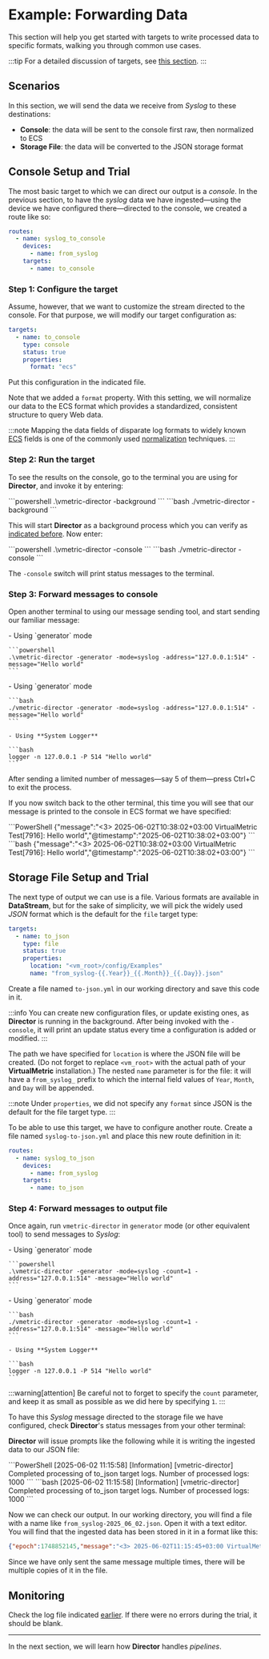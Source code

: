 
# Example: Forwarding Data

This section will help you get started with targets to write processed data to specific formats, walking you through common use cases.

:::tip
For a detailed discussion of targets, see [this section](../../configuration/targets/overview.mdx#configuration).
:::

<ConfigFilesWarning />

## Scenarios

In this section, we will send the data we receive from _Syslog_ to these destinations:

* **Console**: the data will be sent to the console first raw, then normalized to ECS
* **Storage File**: the data will be converted to the JSON storage format

## Console Setup and Trial

The most basic target to which we can direct our output is a _console_. In the previous section, to have the _syslog_ data we have ingested&mdash;using the device we have configured there&mdash;directed to the console, we created a route like so:

```yaml
routes:
  - name: syslog_to_console
    devices:
      - name: from_syslog
    targets:
      - name: to_console
```

### Step 1: Configure the target

Assume, however, that we want to customize the stream directed to the console. For that purpose, we will modify our target configuration as:

```yaml title="to-console.yml"
targets:
  - name: to_console
    type: console
    status: true
    properties:
      format: "ecs"
```

Put this configuration in the indicated file.

Note that we added a `format` property. With this setting, we will normalize our data to the ECS format which provides a standardized, consistent structure to query Web data.

:::note
Mapping the data fields of disparate log formats to widely known [ECS](../../appendix.mdx#ecs) fields is one of the commonly used [normalization](../../configuration/pipelines/normalization.mdx) techniques.
:::

### Step 2: Run the target

To see the results on the console, go to the terminal you are using for **Director**, and invoke it by entering:

<Tabs>
  <TabItem value="powershell" label="PowerShell" default>
    ```powershell
    .\vmetric-director -background
    ```
  </TabItem>
  <TabItem value="bash" label="Bash">
    ```bash
    ./vmetric-director -background
    ```
  </TabItem>
</Tabs>

This will start **Director** as a background process which you can verify as [indicated before](../single-node-deployment-director.mdx#post-installation). Now enter:

<Tabs>
  <TabItem value="powershell" label="PowerShell" default>
    ```powershell
    .\vmetric-director -console
    ```
  </TabItem>
  <TabItem value="bash" label="Bash">
    ```bash
    ./vmetric-director -console
    ```
  </TabItem>
</Tabs>

The `-console` switch will print status messages to the terminal.

### Step 3: Forward messages to console

Open another terminal to using our message sending tool, and start sending our familiar message:

<Tabs>
  <TabItem value="powershell" label="PowerShell" default>
    - Using `generator` mode

    ```powershell
    .\vmetric-director -generator -mode=syslog -address="127.0.0.1:514" -message="Hello world"
    ```
  </TabItem>
  <TabItem value="bash" label="Bash">
    - Using `generator` mode
  
    ```bash
    ./vmetric-director -generator -mode=syslog -address="127.0.0.1:514" -message="Hello world"
    ```
    
    - Using **System Logger**

    ```bash
    logger -n 127.0.0.1 -P 514 "Hello world"
    ```
  </TabItem>
</Tabs>

After sending a limited number of messages&mdash;say 5 of them&mdash;press <kb-short>Ctrl+C</kb-short> to exit the process.

If you now switch back to the other terminal, this time you will see that our message is printed to the console in ECS format we have specified:

<Tabs>
  <TabItem value="powershell" label="PowerShell" default>
    ```PowerShell
    {"message":"<3> 2025-06-02T10:38:02+03:00 VirtualMetric Test[7916]: Hello world","@timestamp":"2025-06-02T10:38:02+03:00"}
    ```
  </TabItem>
  <TabItem value="bash" label="Bash">
    ```bash
    {"message":"<3> 2025-06-02T10:38:02+03:00 VirtualMetric Test[7916]: Hello world","@timestamp":"2025-06-02T10:38:02+03:00"}
    ```
  </TabItem>
</Tabs>

## Storage File Setup and Trial

The next type of output we can use is a file. Various formats are available in **DataStream**, but for the sake of simplicity, we will pick the widely used _JSON_ format which is the default for the `file` target type:

```yaml
targets:
  - name: to_json
    type: file
    status: true
    properties:
      location: "<vm_root>/config/Examples"
      name: "from_syslog-{{.Year}}_{{.Month}}_{{.Day}}.json"
```

Create a file named `to-json.yml` in our working directory and save this code in it.

:::info
You can create new configuration files, or update existing ones, as **Director** is running in the background. After being invoked with the `-console`, it will print an update status every time a configuration is added or modified.
:::

The path we have specified for `location` is where the JSON file will be created. (Do not forget to replace `<vm_root>` with the actual path of your **VirtualMetric** installation.) The nested `name` parameter is for the file: it will have a `from_syslog_` prefix to which the internal field values of `Year`, `Month`, and `Day` will be appended.

:::note
Under `properties`, we did not specify any `format` since JSON is the default for the file target type.
:::

To be able to use this target, we have to configure another route. Create a file named `syslog-to-json.yml` and place this new route definition in it:

```yaml title="syslog-to-json.yml"
routes:
  - name: syslog_to_json
    devices:
      - name: from_syslog
    targets:
      - name: to_json
```

### Step 4: Forward messages to output file

Once again, run `vmetric-director` in `generator` mode (or other equivalent tool) to send messages to _Syslog_:

<Tabs>
  <TabItem value="powershell" label="PowerShell" default>
    - Using `generator` mode

    ```powershell
    .\vmetric-director -generator -mode=syslog -count=1 -address="127.0.0.1:514" -message="Hello world"
    ```
  </TabItem>
  <TabItem value="bash" label="Bash">
    - Using `generator` mode
  
    ```bash
    ./vmetric-director -generator -mode=syslog -count=1 -address="127.0.0.1:514" -message="Hello world"
    ```
    
    - Using **System Logger**

    ```bash
    logger -n 127.0.0.1 -P 514 "Hello world"
    ```
  </TabItem>
</Tabs>

:::warning[attention]
Be careful not to forget to specify the `count` parameter, and keep it as small as possible as we did here by specifying `1`.
:::

To have this _Syslog_ message directed to the storage file we have configured, check **Director**'s status messages from your other terminal:

**Director** will issue prompts like the following while it is writing the ingested data to our JSON file:

<Tabs>
  <TabItem value="powershell" label="PowerShell">
    ```PowerShell
    [2025-06-02 11:15:58] [Information] [vmetric-director] Completed processing of to_json target logs. Number of processed logs: 1000
    ```
  </TabItem>
  <TabItem value="bash" label="Bash">
    ```bash
    [2025-06-02 11:15:58] [Information] [vmetric-director] Completed processing of to_json target logs. Number of processed logs: 1000
    ```
  </TabItem>
</Tabs>

Now we can check our output. In our working directory, you will find a file with a name like `from_syslog-2025_06_02.json`. Open it with a text editor. You will find that the ingested data has been stored in it in a format like this:

```json
{"epoch":1748852145,"message":"<3> 2025-06-02T11:15:45+03:00 VirtualMetric Test[5832]: Hello world"}
```

Since we have only sent the same message multiple times, there will be multiple copies of it in the file.

## Monitoring

Check the log file indicated [earlier](./overview.mdx#logging-setup). If there were no errors during the trial, it should be blank.

---

In the next section, we will learn how **Director** handles _pipelines_.
